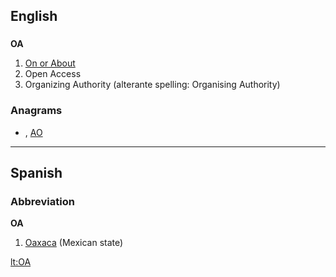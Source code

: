 {{also|óa}}
==English==

==={{initialism}}===
'''OA'''

# [[on or about|On or About]]
# Open Access
# Organizing Authority (alterante spelling: Organising Authority)

===Anagrams===
* {{alphagram|[[ao#English|ao]]}} , [[AO#English|AO]]


----

==Spanish==

===Abbreviation===
'''OA'''

# [[Oaxaca]] (Mexican state)

[[lt:OA]]